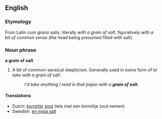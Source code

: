 ==English==

===Etymology===
From Latin ''cum grano salis'', literally ''with a grain of salt'', figuratively ''with a bit of common sense'' (the head being presumed filled with salt).

===Noun phrase===
'''a grain of salt'''

# A bit of common-sensical skepticism.  Generally used in some form of ''to take with a grain of salt.''
#: ''I'd take anything I read in that paper with a '''grain of salt'''.''

====Translations====
*Dutch: [[korrel]]tje [[zout]] (iets met een korreltje zout nemen)
*Swedish: [[en nypa salt]]